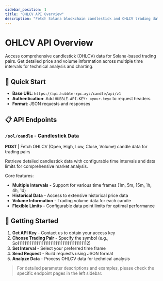 ```yaml
---
sidebar_position: 1
title: "OHLCV API Overview"
description: "Fetch Solana blockchain candlestick and OHLCV trading data"
---
```



# OHLCV API Overview

Access comprehensive candlestick (OHLCV) data for Solana-based trading pairs. Get detailed price and volume information across multiple time intervals for technical analysis and charting.

## 🚀 Quick Start

- **Base URL**: `https://api.hubble-rpc.xyz/candle/api/v1`
- **Authentication**: Add `HUBBLE-API-KEY: <your-key>` to request headers
- **Format**: JSON requests and responses

## 📋 API Endpoints

### `/sol/candle` - Candlestick Data
**POST** | Fetch OHLCV (Open, High, Low, Close, Volume) candle data for trading pairs

Retrieve detailed candlestick data with configurable time intervals and data limits for comprehensive market analysis.

Core features:
- **Multiple Intervals** - Support for various time frames (1m, 5m, 15m, 1h, 4h, 1d)
- **Historical Data** - Access to extensive historical price data
- **Volume Information** - Trading volume data for each candle
- **Flexible Limits** - Configurable data point limits for optimal performance

## 🎯 Getting Started

1. **Get API Key** - Contact us to obtain your access key
2. **Choose Trading Pair** - Specify the symbol (e.g., So11111111111111111111111111111111111111112)
3. **Set Interval** - Select your preferred time frame
4. **Send Request** - Build requests using JSON format
5. **Analyze Data** - Process OHLCV data for technical analysis

> For detailed parameter descriptions and examples, please check the specific endpoint pages in the left sidebar.
